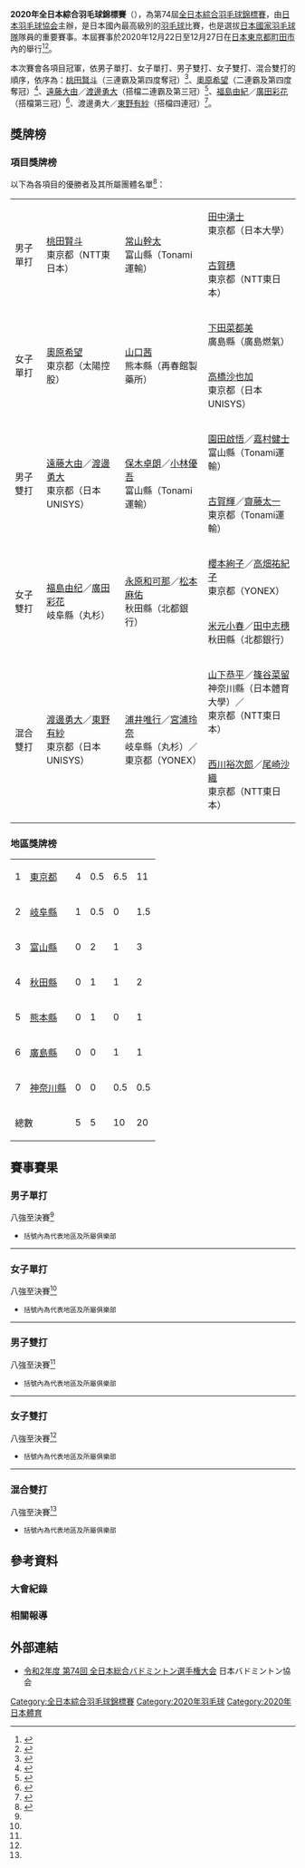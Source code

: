 {{noteTA|G1=Badminton}}
{{infobox badminton event
|name           = 2020年全日本綜合羽毛球錦標賽
|image          = 
|size           = 
|caption        = 
|dates          = 2020年12月22日－12月27日
|number_edition = 第74屆
|level          = 
|prize_money    =
|location       = {{JPN}}[[東京都|東京都]][[町田市|町田市]]
|venue          = {{link-ja|町田市立綜合體育館|町田市立総合体育館}}
|MS                  = [[桃田賢斗|桃田賢斗]]
|WS                  = [[奧原希望|奧原希望]]
|MD1                 = [[遠藤大由|遠藤大由]]
|MD2                 = [[渡邊勇大|渡邊勇大]]
|WD1                 = [[福島由紀|福島由紀]]
|WD2                 = [[廣田彩花|廣田彩花]]
|XD1                 = [[渡邊勇大|渡邊勇大]]
|XD2                 = [[東野有紗|東野有紗]]
|previous       = 2019年全日本綜合羽毛球錦標賽
|next           = 2021年全日本綜合羽毛球錦標賽
}}
'''2020年全日本綜合羽毛球錦標賽'''（{{lang-ja|令和2年度 第74回 全日本総合バドミントン選手権大会}}），為第74屆[[全日本綜合羽毛球錦標賽|全日本綜合羽毛球錦標賽]]，由[[日本羽毛球協会|日本羽毛球協会]]主辦，是日本國內最高級別的[[羽毛球|羽毛球]]比賽，也是選拔[[日本國家羽毛球隊|日本國家羽毛球隊]]隊員的重要賽事。本屆賽事於2020年12月22日至12月27日在[[日本|日本]][[東京都|東京都]][[町田市|町田市]]內的{{link-ja|町田市立綜合體育館|町田市立総合体育館}}舉行<ref group="a">{{cite web|title=令和２年度 第７４回 全日本総合バドミントン選手権大会 開催概要|url=https://www.badminton.or.jp/alljapan/docs/eventsummary_20201002.pdf|publisher=日本羽毛球協会|date=2020-10-01|accessdate=2021-01-10|language=ja|archiveurl=https://web.archive.org/web/20210109161131/https://www.badminton.or.jp/alljapan/docs/eventsummary_20201002.pdf|archivedate=2021-01-09|deadurl=no}}</ref><ref>{{cite news|title=【全日本総合2020】各種目の組み合わせが発表! 注目カードは!?＜男女シングルス編＞|url=https://www.badspi.jp/202011171200/|publisher=BADMINTON SPIRIT|date=2020-11-17|accessdate=2021-01-10|language=ja|archive-date=2021-01-11|archive-url=https://web.archive.org/web/20210111125520/https://www.badspi.jp/202011171200/|dead-url=no}}</ref>。

本次賽會各項目冠軍，依男子單打、女子單打、男子雙打、女子雙打、混合雙打的順序，依序為：[[桃田賢斗|桃田賢斗]]（三連霸及第四度奪冠）<ref>{{cite news|title=桃田贤斗：我也曾有过挣扎的时期|url=https://www.aiyuke.com/news/2020/12/n8f48daf177a.html|publisher=愛羽客|date=2020-12-27|accessdate=2021-01-10|language=zh|archive-date=2021-01-16|archive-url=https://web.archive.org/web/20210116155516/http://www.aiyuke.com/news/2020/12/n8f48daf177a.html|dead-url=no}}</ref>、[[奧原希望|奧原希望]]（二連霸及第四度奪冠）<ref>{{cite news|title=奥原希望：已拿出近一年训练成果|url=https://www.aiyuke.com/news/2020/12/n86ce0498a07.html|publisher=愛羽客|date=2020-12-27|accessdate=2021-01-10|language=zh|archive-date=2021-01-15|archive-url=https://web.archive.org/web/20210115095309/http://www.aiyuke.com/news/2020/12/n86ce0498a07.html|dead-url=no}}</ref>、[[遠藤大由|遠藤大由]]／[[渡邊勇大|渡邊勇大]]（搭檔二連霸及第三冠）<ref>{{cite news|title=渡边勇大：获得2个冠军是一种自信|url=https://www.aiyuke.com/news/2020/12/n1bfd817dac9.html|publisher=愛羽客|date=2020-12-27|accessdate=2021-01-10|language=zh|archive-date=2021-01-20|archive-url=https://web.archive.org/web/20210120232716/http://www.aiyuke.com/news/2020/12/n1bfd817dac9.html|dead-url=no}}</ref>、[[福島由紀|福島由紀]]／[[廣田彩花|廣田彩花]]（搭檔第三冠）<ref>{{cite news|title=福岛由纪：取胜关键在于抵挡住对方进攻|url=https://www.aiyuke.com/news/2020/12/n1df1e4183b7.html|publisher=愛羽客|date=2020-12-27|accessdate=2021-01-10|language=zh|archive-date=2021-01-17|archive-url=https://web.archive.org/web/20210117234214/http://www.aiyuke.com/news/2020/12/n1df1e4183b7.html|dead-url=no}}</ref>、渡邊勇大／[[東野有紗|東野有紗]]（搭檔四連冠）<ref>{{cite news|title=渡边勇大：我的目标是奥运混双金牌|url=https://www.aiyuke.com/news/2020/12/n4c1aeb9596f.html|publisher=愛羽客|date=2020-12-27|accessdate=2021-01-10|language=zh|archive-date=2021-01-21|archive-url=https://web.archive.org/web/20210121220721/http://www.aiyuke.com/news/2020/12/n4c1aeb9596f.html|dead-url=no}}</ref>。

==獎牌榜==
===項目獎牌榜===
以下為各項目的優勝者及其所屬團體名單<ref group="a" name="Result">{{cite web|title=令和2年度 第74回 全日本総合バドミントン選手権大会 組合せ|url=https://alljapan2020.info/tournament.pdf|publisher=日本羽毛球協會|accessdate=2020-01-10|archive-date=2021-01-09|archive-url=https://web.archive.org/web/20210109161946/https://alljapan2020.info/tournament.pdf|dead-url=no}}</ref>：
{| {{MedalistTable|labelwidth=80px|type=項目|style=font-size:small;}}
|-
|rowspan=2|男子單打<br>{{DetailsLink|#男子單打}}
|rowspan=2|[[桃田賢斗|桃田賢斗]]<br/>東京都（NTT東日本）
|rowspan=2|[[常山幹太|常山幹太]]<br/>富山縣（Tonami運輸）
|[[田中湧士|田中湧士]]<br/>東京都（日本大學）
|-
|[[古賀穗|古賀穗]]<br/>東京都（NTT東日本）
|-
|rowspan=2|女子單打<br>{{DetailsLink|#女子單打}}
|rowspan=2|[[奧原希望|奧原希望]]<br/>東京都（太陽控股）
|rowspan=2|[[山口茜|山口茜]]<br/>熊本縣（再春館製藥所）
|[[下田菜都美|下田菜都美]]<br/>廣島縣（廣島燃氣）
|-
|[[高橋沙也加|高橋沙也加]]<br/>東京都（日本UNISYS）
|-
|rowspan=2|男子雙打<br>{{DetailsLink|#男子雙打}}
|rowspan=2|[[遠藤大由|遠藤大由]]／[[渡邊勇大|渡邊勇大]]<br/>東京都（日本UNISYS）
|rowspan=2|[[保木卓朗|保木卓朗]]／[[小林優吾|小林優吾]]<br/>富山縣（Tonami運輸）
|[[園田啟悟|園田啟悟]]／[[嘉村健士|嘉村健士]]<br/>富山縣（Tonami運輸）
|-
|[[古賀輝|古賀輝]]／[[齋藤太一|齋藤太一]]<br/>東京都（Tonami運輸）
|-
|rowspan=2|女子雙打<br>{{DetailsLink|#女子雙打}}
|rowspan=2|[[福島由纪|福島由纪]]／[[廣田彩花|廣田彩花]]<br/>岐阜縣（丸杉）
|rowspan=2|[[永原和可那|永原和可那]]／[[松本麻佑|松本麻佑]]<br/>秋田縣（北都銀行）
|[[櫻本絢子|櫻本絢子]]／[[高畑祐紀子|高畑祐紀子]]<br/>東京都（YONEX）
|-
|[[米元小春|米元小春]]／[[田中志穗|田中志穗]]<br/>秋田縣（北都銀行）
|-
|rowspan=2|混合雙打<br>{{DetailsLink|#混合雙打}}
|rowspan=2|[[渡邊勇大|渡邊勇大]]／[[東野有紗|東野有紗]]<br/>東京都（日本UNISYS）
|rowspan=2|[[浦井唯行|浦井唯行]]／[[宮浦玲奈|宮浦玲奈]]<br/>岐阜縣（丸杉）／<br/>東京都（YONEX）
|[[山下恭平|山下恭平]]／[[篠谷菜留|篠谷菜留]]<br/>神奈川縣（日本體育大學）／<br/>東京都（NTT東日本）
|-
|[[西川裕次郎|西川裕次郎]]／[[尾崎沙織|尾崎沙織]]<br/>東京都（NTT東日本）
|}

===地區獎牌榜===
{| {{RankedMedalTable}}
|-
| 1 || style=text-align:left| [[東京都|東京都]] || 4 || 0.5 || 6.5 || 11
|-
| 2 || style=text-align:left| [[岐阜縣|岐阜縣]] || 1 || 0.5 || 0 || 1.5
|-
| 3 || style=text-align:left| [[富山縣|富山縣]] || 0 || 2 || 1 || 3
|-
| 4 || style=text-align:left| [[秋田縣|秋田縣]] || 0 || 1 || 1 || 2
|-
| 5 || style=text-align:left| [[熊本縣|熊本縣]] || 0 || 1 || 0 || 1
|-
| 6 || style=text-align:left| [[廣島縣|廣島縣]] || 0 || 0 || 1 || 1
|-
| 7 || style=text-align:left| [[神奈川縣|神奈川縣]] || 0 || 0 || 0.5 || 0.5
|- class="sortbottom"
! colspan=2|總數 || 5 || 5 || 10 || 20
|}

== 賽事賽果 ==
=== 男子單打 ===
;八強至決賽<ref group="a" name="Result"/>
*<small>括號內為代表地區及所屬俱樂部</small>

{{8TeamBracket-Compact-Tennis3
| RD1=半準決賽
| RD2=準決賽
| RD3=決賽
| team-width=200
| score-width=20

| RD1-seed01=
| RD1-team01='''[[桃田賢斗|桃田賢斗]]'''<br>（東京都-NTT東日本）
| RD1-score01-1=13
| RD1-score01-2='''21
| RD1-score01-3='''21
| RD1-seed02=
| RD1-team02=[[下農走|下農走]]<br>（富山縣-Tonami運輸）
| RD1-score02-1='''21
| RD1-score02-2=10
| RD1-score02-3=9

| RD1-seed03=
| RD1-team03='''[[田中湧士|田中湧士]]'''<br>（東京都-日本大學）
| RD1-score03-1='''21
| RD1-score03-2='''21
| RD1-score03-3=
| RD1-seed04=
| RD1-team04=[[嶺岸洸|嶺岸洸]]<br>（東京都-法政大學）
| RD1-score04-1=10
| RD1-score04-2=17
| RD1-score04-3=

| RD1-seed05=
| RD1-team05=[[西本拳太|西本拳太]]<br>（岐阜縣-岐阜縣羽球協會）
| RD1-score05-1='''21
| RD1-score05-2=16
| RD1-score05-3=16
| RD1-seed06=
| RD1-team06='''[[古賀穂|古賀穂]]'''<br>（東京都-NTT東日本）
| RD1-score06-1=12
| RD1-score06-2='''21
| RD1-score06-3='''21

| RD1-seed07=
| RD1-team07=[[小野寺裕介|小野寺裕介]]<br>（東京都-日本UNISYS）
| RD1-score07-1=15
| RD1-score07-2=8
| RD1-score07-3=
| RD1-seed08=
| RD1-team08='''[[常山幹太|常山幹太]]'''<br>（富山縣-Tonami運輸）
| RD1-score08-1='''21
| RD1-score08-2='''21
| RD1-score08-3=

| RD2-seed01=
| RD2-team01='''[[桃田賢斗|桃田賢斗]]'''<br>（東京都-NTT東日本）
| RD2-score01-1='''21
| RD2-score01-2='''21
| RD2-score01-3=
| RD2-seed02=
| RD2-team02=[[田中湧士|田中湧士]]<br>（東京都-日本大學）
| RD2-score02-1=16
| RD2-score02-2=16
| RD2-score02-3=

| RD2-seed03=
| RD2-team03=[[古賀穂|古賀穂]]<br>（東京都-NTT東日本）
| RD2-score03-1=9
| RD2-score03-2=11
| RD2-score03-3=
| RD2-seed04=
| RD2-team04='''[[常山幹太|常山幹太]]'''<br>（富山縣-Tonami運輸）
| RD2-score04-1='''21
| RD2-score04-2='''21
| RD2-score04-3=

| RD3-seed01=
| RD3-team01='''[[桃田賢斗|桃田賢斗]]'''<br>（東京都-NTT東日本）
| RD3-score01-1=18
| RD3-score01-2='''21
| RD3-score01-3='''21
| RD3-seed02=
| RD3-team02=[[常山幹太|常山幹太]]<br>（富山縣-Tonami運輸）
| RD3-score02-1='''21
| RD3-score02-2=12
| RD3-score02-3=17
}}
----

=== 女子單打 ===
;八強至決賽<ref group="a" name="Result"/>
*<small>括號內為代表地區及所屬俱樂部</small>

{{8TeamBracket-Compact-Tennis3
| RD1=半準決賽
| RD2=準決賽
| RD3=決賽
| team-width=200
| score-width=20

| RD1-seed01=
| RD1-team01='''[[山口茜|山口茜]]'''<br>（熊本縣-再春館製藥所）
| RD1-score01-1='''21
| RD1-score01-2='''21
| RD1-score01-3=
| RD1-seed02=
| RD1-team02=[[水井敏捷|水井敏捷]]<br>（東京都-NTT東日本）
| RD1-score02-1=10
| RD1-score02-2=12
| RD1-score02-3=

| RD1-seed03=
| RD1-team03=[[高橋明日香|高橋明日香]]<br>（東京都-YONEX）
| RD1-score03-1='''21
| RD1-score03-2=19
| RD1-score03-3=19
| RD1-seed04=
| RD1-team04='''[[下田菜都美|下田菜都美]]'''<br>（廣島縣-廣島燃氣）
| RD1-score04-1=18
| RD1-score04-2='''21
| RD1-score04-3='''21

| RD1-seed05=
| RD1-team05='''[[佐藤冴香|佐藤冴香]]'''<br>（東京都-YONEX）
| RD1-score05-1='''21
| RD1-score05-2=16
| RD1-score05-3='''21
| RD1-seed06=
| RD1-team06=[[川上紗惠奈|川上紗惠奈]]<br>（秋田縣-北都銀行）
| RD1-score06-1=14
| RD1-score06-2='''21
| RD1-score06-3=18

| RD1-seed07=
| RD1-team07=[[齋藤栞|齋藤栞]]<br>（山口縣-ACT SAIKYO）
| RD1-score07-1=10
| RD1-score07-2=9
| RD1-score07-3=
| RD1-seed08=
| RD1-team08='''[[奧原希望|奧原希望]]'''<br>（東京都-太陽控股）
| RD1-score08-1='''21
| RD1-score08-2='''21
| RD1-score08-3=

| RD2-seed01=
| RD2-team01='''[[山口茜|山口茜]]'''<br>（熊本縣-再春館製藥所）
| RD2-score01-1='''21
| RD2-score01-2='''21
| RD2-score01-3=
| RD2-seed02=
| RD2-team02=[[下田菜都美|下田菜都美]]<br>（廣島縣-廣島燃氣）
| RD2-score02-1=14
| RD2-score02-2=14
| RD2-score02-3=

| RD2-seed03=
| RD2-team03=[[佐藤冴香|佐藤冴香]]<br>（東京都-YONEX）
| RD2-score03-1=15
| RD2-score03-2=10
| RD2-score03-3=
| RD2-seed04=
| RD2-team04='''[[奧原希望|奧原希望]]'''<br>（東京都-太陽控股）
| RD2-score04-1='''21
| RD2-score04-2='''21
| RD2-score04-3=

| RD3-seed01=
| RD3-team01=[[山口茜|山口茜]]<br>（熊本縣-再春館製藥所）
| RD3-score01-1='''21
| RD3-score01-2=14
| RD3-score01-3=20
| RD3-seed02=
| RD3-team02='''[[奧原希望|奧原希望]]'''<br>（東京都-太陽控股）
| RD3-score02-1=17
| RD3-score02-2='''21
| RD3-score02-3='''22
}}
----

=== 男子雙打 ===
;八強至決賽<ref group="a" name="Result"/>
*<small>括號內為代表地區及所屬俱樂部</small>

{{8TeamBracket-Compact-Tennis3
| RD1=半準決賽
| RD2=準決賽
| RD3=決賽
| team-width=200
| score-width=20

| RD1-seed01=
| RD1-team01='''[[遠藤大由|遠藤大由]]／[[渡邊勇大|渡邊勇大]]'''<br/>（東京都-日本UNISYS）
| RD1-score01-1='''21
| RD1-score01-2='''21
| RD1-score01-3=
| RD1-seed02=
| RD1-team02=[[竹內義憲|竹內義憲]]／[[松居圭一郎|松居圭一郎]]<br/>（神奈川縣-日立情報通信）
| RD1-score02-1=11
| RD1-score02-2=11
| RD1-score02-3=

| RD1-seed03=
| RD1-team03=[[岡村洋輝|岡村洋輝]]／[[小野寺雅之|小野寺雅之]]<br/>（東京都-日本UNISYS）／<br>（東京都-早稻田大學）
| RD1-score03-1=20
| RD1-score03-2=18
| RD1-score03-3=
| RD1-seed04=
| RD1-team04='''[[古賀輝|古賀輝]]／[[齋藤太一|齋藤太一]]'''<br/>（東京都-NTT東日本）
| RD1-score04-1='''22
| RD1-score04-2='''21
| RD1-score04-3=

| RD1-seed05=
| RD1-team05='''[[保木卓朗|保木卓朗]]／[[小林優吾|小林優吾]]'''<br/>（富山縣-Tonami運輸）
| RD1-score05-1='''21
| RD1-score05-2='''21
| RD1-score05-3=
| RD1-seed06=
| RD1-team06=[[井上拓斗|井上拓斗]]／[[三橋健也|三橋健也]]<br/>（東京都-日本UNISYS）
| RD1-score06-1=15
| RD1-score06-2=19
| RD1-score06-3=

| RD1-seed07=
| RD1-team07=[[金子祐樹|金子祐樹]]／[[川本拓真|川本拓真]]<br/>（東京都-日本UNISYS）
| RD1-score07-1=10
| RD1-score07-2=12
| RD1-score07-3=
| RD1-seed08=
| RD1-team08='''[[園田啓悟|園田啓悟]]／[[嘉村健士|嘉村健士]]'''<br/>（富山縣-Tonami運輸）
| RD1-score08-1='''21
| RD1-score08-2='''21
| RD1-score08-3=

| RD2-seed01=
| RD2-team01='''[[遠藤大由|遠藤大由]]／[[渡邊勇大|渡邊勇大]]'''<br/>（東京都-日本UNISYS）
| RD2-score01-1='''21
| RD2-score01-2='''21
| RD2-score01-3=
| RD2-seed02=
| RD2-team02=[[古賀輝|古賀輝]]／[[齋藤太一|齋藤太一]]<br/>（東京都-NTT東日本）
| RD2-score02-1=17
| RD2-score02-2=11
| RD2-score02-3=

| RD2-seed03=
| RD2-team03='''[[保木卓朗|保木卓朗]]／[[小林優吾|小林優吾]]'''<br/>（富山縣-Tonami運輸）
| RD2-score03-1=14
| RD2-score03-2='''21
| RD2-score03-3='''21
| RD2-seed04=
| RD2-team04=[[園田啓悟|園田啓悟]]／[[嘉村健士|嘉村健士]]<br/>（富山縣-Tonami運輸）
| RD2-score04-1='''21
| RD2-score04-2=17
| RD2-score04-3=16

| RD3-seed01=
| RD3-team01='''[[遠藤大由|遠藤大由]]／[[渡邊勇大|渡邊勇大]]'''<br/>（東京都-日本UNISYS）
| RD3-score01-1='''21
| RD3-score01-2='''21
| RD3-score01-3=
| RD3-seed02=
| RD3-team02=[[保木卓朗|保木卓朗]]／[[小林優吾|小林優吾]]<br/>（富山縣-Tonami運輸）
| RD3-score02-1=19
| RD3-score02-2=9
| RD3-score02-3=
}}
----

=== 女子雙打 ===
;八強至決賽<ref group="a" name="Result"/>
*<small>括號內為代表地區及所屬俱樂部</small>

{{8TeamBracket-Compact-Tennis3
| RD1=半準決賽
| RD2=準決賽
| RD3=決賽
| team-width=200
| score-width=20

| RD1-seed01=
| RD1-team01='''[[永原和可那|永原和可那]]／[[松本麻佑|松本麻佑]]'''<br/>（秋田縣-北都銀行）
| RD1-score01-1='''21
| RD1-score01-2='''21
| RD1-score01-3=
| RD1-seed02=
| RD1-team02=[[與猶胡桃|與猶胡桃]]／[[曾根夏姬|曾根夏姬]]<br/>（東京都-YONEX）
| RD1-score02-1=15
| RD1-score02-2=12
| RD1-score02-3=

| RD1-seed03=
| RD1-team03='''[[櫻本絢子|櫻本絢子]]／[[高畑祐紀子|高畑祐紀子]]'''<br/>（東京都-YONEX）
| RD1-score03-1=17
| RD1-score03-2='''21
| RD1-score03-3='''23
| RD1-seed04=
| RD1-team04=[[志田千陽|志田千陽]]／[[松山奈未|松山奈未]]<br/>（熊本縣-再春館製藥所）
| RD1-score04-1='''21
| RD1-score04-2=19
| RD1-score04-3=21

| RD1-seed05=
| RD1-team05='''[[米元小春|米元小春]]／[[田中志穗|田中志穗]]'''<br/>（秋田縣-北都銀行）
| RD1-score05-1=17
| RD1-score05-2='''22
| RD1-score05-3='''24
| RD1-seed06=
| RD1-team06=[[星千智|星千智]]／[[松田蒼|松田蒼]]<br/>（東京都-日本UNISYS）
| RD1-score06-1='''21
| RD1-score06-2=20
| RD1-score06-3=22

| RD1-seed07=
| RD1-team07=[[中西貴映|中西貴映]]／[[岩永鈴|岩永鈴]]<br/>（東京都-日本UNISYS）
| RD1-score07-1='''21
| RD1-score07-2=19
| RD1-score07-3=16
| RD1-seed08=
| RD1-team08='''[[福島由紀|福島由紀]]／[[廣田彩花|廣田彩花]]'''<br/>（岐阜縣-丸杉）
| RD1-score08-1=19
| RD1-score08-2='''21
| RD1-score08-3='''21

| RD2-seed01=
| RD2-team01='''[[永原和可那|永原和可那]]／[[松本麻佑|松本麻佑]]'''<br/>（秋田縣-北都銀行）
| RD2-score01-1='''21
| RD2-score01-2='''21
| RD2-score01-3=
| RD2-seed02=
| RD2-team02=[[櫻本絢子|櫻本絢子]]／[[高畑祐紀子|高畑祐紀子]]<br/>（東京都-YONEX）
| RD2-score02-1=17
| RD2-score02-2=17
| RD2-score02-3=

| RD2-seed03=
| RD2-team03=[[米元小春|米元小春]]／[[田中志穗|田中志穗]]<br/>（秋田縣-北都銀行）
| RD2-score03-1=12
| RD2-score03-2=20
| RD2-score03-3=
| RD2-seed04=
| RD2-team04='''[[福島由紀|福島由紀]]／[[廣田彩花|廣田彩花]]'''<br/>（岐阜縣-丸杉）
| RD2-score04-1='''21
| RD2-score04-2='''22
| RD2-score04-3=

| RD3-seed01=
| RD3-team01=[[永原和可那|永原和可那]]／[[松本麻佑|松本麻佑]]<br/>（秋田縣-北都銀行）
| RD3-score01-1=17
| RD3-score01-2=12
| RD3-score01-3=
| RD3-seed02=
| RD3-team02='''[[福島由紀|福島由紀]]／[[廣田彩花|廣田彩花]]'''<br/>（岐阜縣-丸杉）
| RD3-score02-1='''21
| RD3-score02-2='''21
| RD3-score02-3=
}}
----

=== 混合雙打 ===
;八強至決賽<ref group="a" name="Result"/>
*<small>括號內為代表地區及所屬俱樂部</small>

{{8TeamBracket-Compact-Tennis3
| RD1=半準決賽
| RD2=準決賽
| RD3=決賽
| team-width=200
| score-width=20

| RD1-seed01=
| RD1-team01='''[[渡邊勇大|渡邊勇大]]／[[東野有紗|東野有紗]]'''<br/>（東京都-日本UNISYS）
| RD1-score01-1='''21
| RD1-score01-2='''21
| RD1-score01-3=
| RD1-seed02=
| RD1-team02=[[三橋健也|三橋健也]]／[[松田蒼|松田蒼]]<br/>（東京都-日本UNISYS）
| RD1-score02-1=8
| RD1-score02-2=6
| RD1-score02-3=

| RD1-seed03=
| RD1-team03=[[保木卓朗|保木卓朗]]／[[松山奈未|松山奈未]]<br/>（富山縣-Tonami運輸）／<br>（熊本縣-再春館製藥所）
| RD1-score03-1=15
| RD1-score03-2='''21
| RD1-score03-3=17
| RD1-seed04=
| RD1-team04='''[[山下恭平|山下恭平]]／[[篠谷菜留|篠谷菜留]]'''<br/>（神奈川縣-日本體育大學）／<br>（東京都-NTT東日本）
| RD1-score04-1='''21
| RD1-score04-2=14
| RD1-score04-3='''21

| RD1-seed05=
| RD1-team05=[[浦井唯行|浦井唯行]]／[[宮浦玲奈|宮浦玲奈]]<br/>（岐阜縣-丸杉）／<br>（東京都-YONEX）
| RD1-score05-1=18
| RD1-score05-2=19
| RD1-score05-3=
| RD1-seed06=
| RD1-team06='''[[金子祐樹|金子祐樹]]／[[松友美佐紀|松友美佐紀]]'''<br/>（東京都-日本UNISYS）
| RD1-score06-1='''21
| RD1-score06-2='''21
| RD1-score06-3=

| RD1-seed07=
| RD1-team07=[[權藤公平|權藤公平]]／[[加藤美幸|加藤美幸]]<br/>（愛知縣-JTEKT）／<br>（山口縣-ACT SAIKYO）
| RD1-score07-1=12
| RD1-score07-2=13
| RD1-score07-3=
| RD1-seed08=
| RD1-team08='''[[西川裕次郎|西川裕次郎]]／[[尾崎沙織|尾崎沙織]]'''<br/>（東京都-NTT東日本）
| RD1-score08-1='''21
| RD1-score08-2='''21
| RD1-score08-3=

| RD2-seed01=
| RD2-team01='''[[渡邊勇大|渡邊勇大]]／[[東野有紗|東野有紗]]'''<br/>（東京都-日本UNISYS）
| RD2-score01-1='''21
| RD2-score01-2='''21
| RD2-score01-3=
| RD2-seed02=
| RD2-team02=[[山下恭平|山下恭平]]／[[篠谷菜留|篠谷菜留]]<br/>（神奈川縣-日本體育大學）／<br>（東京都-NTT東日本）
| RD2-score02-1=19
| RD2-score02-2=15
| RD2-score02-3=

| RD2-seed03=
| RD2-team03='''[[金子祐樹|金子祐樹]]／[[松友美佐紀|松友美佐紀]]'''<br/>（東京都-日本UNISYS）
| RD2-score03-1='''21
| RD2-score03-2='''21
| RD2-score03-3=
| RD2-seed04=
| RD2-team04=[[西川裕次郎|西川裕次郎]]／[[尾崎沙織|尾崎沙織]]<br/>（東京都-NTT東日本）
| RD2-score04-1=15
| RD2-score04-2=14
| RD2-score04-3=

| RD3-seed01=
| RD3-team01='''[[渡邊勇大|渡邊勇大]]／[[東野有紗|東野有紗]]'''<br/>（東京都-日本UNISYS）
| RD3-score01-1='''21
| RD3-score01-2='''21
| RD3-score01-3=
| RD3-seed02=
| RD3-team02=[[金子祐樹|金子祐樹]]／[[松友美佐紀|松友美佐紀]]<br/>（東京都-日本UNISYS）
| RD3-score02-1=11
| RD3-score02-2=9
| RD3-score02-3=
}}

== 參考資料 ==
=== 大會紀錄 ===
{{refs|group=a}}

=== 相關報導 ===
{{refs}}

==外部連結==
*[https://www.badminton.or.jp/games/2020/alljapan_2/kansen20201227.html 令和2年度 第74回 全日本総合バドミントン選手権大会]{{Wayback|url=https://www.badminton.or.jp/games/2020/alljapan_2/kansen20201227.html |date=20210109162812 }} 日本バドミントン協会{{ja}}

{{portal bar|日本|羽毛球|border=no}}

[[Category:全日本綜合羽毛球錦標賽|Category:全日本綜合羽毛球錦標賽]]
[[Category:2020年羽毛球|Category:2020年羽毛球]]
[[Category:2020年日本體育|Category:2020年日本體育]]